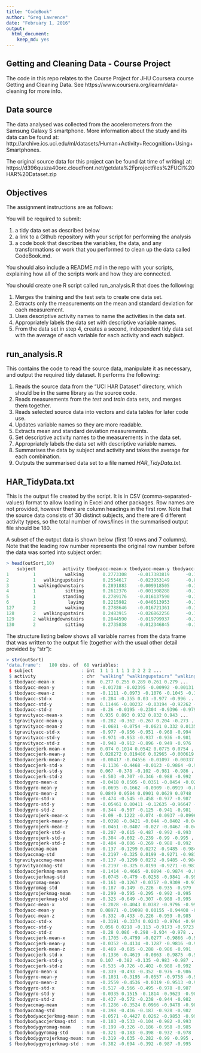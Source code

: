 ```yaml
---
title: "CodeBook"
author: "Greg Lawrence"
date: "February 1, 2016"
output: 
  html_document:
    keep_md: yes
---
```


## Getting and Cleaning Data - Course Project
The code in this repo relates to the Course Project for JHU Coursera course Getting and Cleaning Data. See https://www.coursera.org/learn/data-cleaning for more info.

## Data source
The data analysed was collected from the accelerometers from the Samsung Galaxy S smartphone. More information about 
the study and its data can be found at:
http://archive.ics.uci.edu/ml/datasets/Human+Activity+Recognition+Using+Smartphones.

The original source data for this project can be found (at time of writing) at:
https://d396qusza40orc.cloudfront.net/getdata%2Fprojectfiles%2FUCI%20HAR%20Dataset.zip

## Objectives
The assignment instructions are as follows:

You will be required to submit:

  1. a tidy data set as described below 
  2. a link to a Github repository with your script for performing the analysis
  3. a code book that describes the variables, the data, and any transformations or work that you performed to clean up the data called CodeBook.md.   

You should also include a README.md in the repo with your scripts, explaining how all of the scripts work and how they are connected.  

You should create one R script called run_analysis.R that does the following:

  1. Merges the training and the test sets to create one data set.
  2. Extracts only the measurements on the mean and standard deviation for each measurement. 
  3. Uses descriptive activity names to name the activities in the data set.
  4. Appropriately labels the data set with descriptive variable names. 
  5. From the data set in step 4, creates a second, independent tidy data set with the average of each variable for each activity and each subject.

## run_analysis.R
This contains the code to read the source data, manipulate it as necessary, and output the required tidy dataset. It performs the following:

1. Reads the source data from the "UCI HAR Dataset" directory, which should be in the same library as the source code.
2. Reads measurements from the *test* and *train* data sets, and merges them together.
3. Reads selected source data into vectors and data tables for later code use.
4. Updates variable names so they are more readable.
5. Extracts mean and standard deviation measurements.
6. Set descriptive activity names to the measurements in the data set.
7. Appropriately labels the data set with descriptive variable names. 
8. Summarises the data by subject and activity and takes the average for each combination.
9. Outputs the summarised data set to a file named *HAR_TidyData.txt*.

## HAR_TidyData.txt
This is the output file created by the script.
It is in CSV (comma-separated-values) format to allow loading in Excel and other packages.
Row names are not provided, however there are column headings in the first row.
Note that the source data consists of 30 distinct subjects, and there are 6 different activity types, so the total
number of rows/lines in the summarised output file should be 180.

A subset of the output data is shown below (first 10 rows and 7 columns). Note that the leading row number
represents the original row number before the data was sorted into subject order:

```r
> head(outSort,10)
    subject          activity tbodyacc-mean-x tbodyacc-mean-y tbodyacc-mean-z tbodyacc-std-x tbodyacc-std-y
1         1           walking       0.2773308    -0.017383819      -0.1111481   -0.283740259    0.114461337
2         1   walkingupstairs       0.2554617    -0.023953149      -0.0973020   -0.354708025   -0.002320265
3         1 walkingdownstairs       0.2891883    -0.009918505      -0.1075662    0.030035338   -0.031935943
4         1           sitting       0.2612376    -0.001308288      -0.1045442   -0.977229008   -0.922618642
5         1          standing       0.2789176    -0.016137590      -0.1106018   -0.995759902   -0.973190056
6         1            laying       0.2215982    -0.040513953      -0.1132036   -0.928056469   -0.836827406
127       2           walking       0.2788646    -0.016721361      -0.1071125   -0.008659219    0.100384246
128       2   walkingupstairs       0.2483915    -0.026862256      -0.1175509    0.083573864    0.250067524
129       2 walkingdownstairs       0.2844590    -0.019799937      -0.1074158    0.348618168    0.239812251
130       2           sitting       0.2735838    -0.012346845      -0.1058274   -0.978466824   -0.928059134```
```

The structure listing below shows all variable names from the data frame that was written to the output 
file (together with the usual other detail provided by "str"):

```r
> str(outSort)
'data.frame':	180 obs. of  68 variables:
 $ subject                  : int  1 1 1 1 1 1 2 2 2 2 ...
 $ activity                 : chr  "walking" "walkingupstairs" "walkingdownstairs" "sitting" ...
 $ tbodyacc-mean-x          : num  0.277 0.255 0.289 0.261 0.279 ...
 $ tbodyacc-mean-y          : num  -0.01738 -0.02395 -0.00992 -0.00131 -0.01614 ...
 $ tbodyacc-mean-z          : num  -0.1111 -0.0973 -0.1076 -0.1045 -0.1106 ...
 $ tbodyacc-std-x           : num  -0.284 -0.355 0.03 -0.977 -0.996 ...
 $ tbodyacc-std-y           : num  0.11446 -0.00232 -0.03194 -0.92262 -0.97319 ...
 $ tbodyacc-std-z           : num  -0.26 -0.0195 -0.2304 -0.9396 -0.9798 ...
 $ tgravityacc-mean-x       : num  0.935 0.893 0.932 0.832 0.943 ...
 $ tgravityacc-mean-y       : num  -0.282 -0.362 -0.267 0.204 -0.273 ...
 $ tgravityacc-mean-z       : num  -0.0681 -0.0754 -0.0621 0.332 0.0135 ...
 $ tgravityacc-std-x        : num  -0.977 -0.956 -0.951 -0.968 -0.994 ...
 $ tgravityacc-std-y        : num  -0.971 -0.953 -0.937 -0.936 -0.981 ...
 $ tgravityacc-std-z        : num  -0.948 -0.912 -0.896 -0.949 -0.976 ...
 $ tbodyaccjerk-mean-x      : num  0.074 0.1014 0.0542 0.0775 0.0754 ...
 $ tbodyaccjerk-mean-y      : num  0.028272 0.019486 0.02965 -0.000619 0.007976 ...
 $ tbodyaccjerk-mean-z      : num  -0.00417 -0.04556 -0.01097 -0.00337 -0.00369 ...
 $ tbodyaccjerk-std-x       : num  -0.1136 -0.4468 -0.0123 -0.9864 -0.9946 ...
 $ tbodyaccjerk-std-y       : num  0.067 -0.378 -0.102 -0.981 -0.986 ...
 $ tbodyaccjerk-std-z       : num  -0.503 -0.707 -0.346 -0.988 -0.992 ...
 $ tbodygyro-mean-x         : num  -0.0418 0.0505 -0.0351 -0.0454 -0.024 ...
 $ tbodygyro-mean-y         : num  -0.0695 -0.1662 -0.0909 -0.0919 -0.0594 ...
 $ tbodygyro-mean-z         : num  0.0849 0.0584 0.0901 0.0629 0.0748 ...
 $ tbodygyro-std-x          : num  -0.474 -0.545 -0.458 -0.977 -0.987 ...
 $ tbodygyro-std-y          : num  -0.05461 0.00411 -0.12635 -0.96647 -0.98773 ...
 $ tbodygyro-std-z          : num  -0.344 -0.507 -0.125 -0.941 -0.981 ...
 $ tbodygyrojerk-mean-x     : num  -0.09 -0.1222 -0.074 -0.0937 -0.0996 ...
 $ tbodygyrojerk-mean-y     : num  -0.0398 -0.0421 -0.044 -0.0402 -0.0441 ...
 $ tbodygyrojerk-mean-z     : num  -0.0461 -0.0407 -0.027 -0.0467 -0.049 ...
 $ tbodygyrojerk-std-x      : num  -0.207 -0.615 -0.487 -0.992 -0.993 ...
 $ tbodygyrojerk-std-y      : num  -0.304 -0.602 -0.239 -0.99 -0.995 ...
 $ tbodygyrojerk-std-z      : num  -0.404 -0.606 -0.269 -0.988 -0.992 ...
 $ tbodyaccmag-mean         : num  -0.137 -0.1299 0.0272 -0.9485 -0.9843 ...
 $ tbodyaccmag-std          : num  -0.2197 -0.325 0.0199 -0.9271 -0.9819 ...
 $ tgravityaccmag-mean      : num  -0.137 -0.1299 0.0272 -0.9485 -0.9843 ...
 $ tgravityaccmag-std       : num  -0.2197 -0.325 0.0199 -0.9271 -0.9819 ...
 $ tbodyaccjerkmag-mean     : num  -0.1414 -0.4665 -0.0894 -0.9874 -0.9924 ...
 $ tbodyaccjerkmag-std      : num  -0.0745 -0.479 -0.0258 -0.9841 -0.9931 ...
 $ tbodygyromag-mean        : num  -0.161 -0.1267 -0.0757 -0.9309 -0.9765 ...
 $ tbodygyromag-std         : num  -0.187 -0.149 -0.226 -0.935 -0.979 ...
 $ tbodygyrojerkmag-mean    : num  -0.299 -0.595 -0.295 -0.992 -0.995 ...
 $ tbodygyrojerkmag-std     : num  -0.325 -0.649 -0.307 -0.988 -0.995 ...
 $ fbodyacc-mean-x          : num  -0.2028 -0.4043 0.0382 -0.9796 -0.9952 ...
 $ fbodyacc-mean-y          : num  0.08971 -0.19098 0.00155 -0.94408 -0.97707 ...
 $ fbodyacc-mean-z          : num  -0.332 -0.433 -0.226 -0.959 -0.985 ...
 $ fbodyacc-std-x           : num  -0.3191 -0.3374 0.0243 -0.9764 -0.996 ...
 $ fbodyacc-std-y           : num  0.056 0.0218 -0.113 -0.9173 -0.9723 ...
 $ fbodyacc-std-z           : num  -0.28 0.086 -0.298 -0.934 -0.978 ...
 $ fbodyaccjerk-mean-x      : num  -0.1705 -0.4799 -0.0277 -0.9866 -0.9946 ...
 $ fbodyaccjerk-mean-y      : num  -0.0352 -0.4134 -0.1287 -0.9816 -0.9854 ...
 $ fbodyaccjerk-mean-z      : num  -0.469 -0.685 -0.288 -0.986 -0.991 ...
 $ fbodyaccjerk-std-x       : num  -0.1336 -0.4619 -0.0863 -0.9875 -0.9951 ...
 $ fbodyaccjerk-std-y       : num  0.107 -0.382 -0.135 -0.983 -0.987 ...
 $ fbodyaccjerk-std-z       : num  -0.535 -0.726 -0.402 -0.988 -0.992 ...
 $ fbodygyro-mean-x         : num  -0.339 -0.493 -0.352 -0.976 -0.986 ...
 $ fbodygyro-mean-y         : num  -0.1031 -0.3195 -0.0557 -0.9758 -0.989 ...
 $ fbodygyro-mean-z         : num  -0.2559 -0.4536 -0.0319 -0.9513 -0.9808 ...
 $ fbodygyro-std-x          : num  -0.517 -0.566 -0.495 -0.978 -0.987 ...
 $ fbodygyro-std-y          : num  -0.0335 0.1515 -0.1814 -0.9623 -0.9871 ...
 $ fbodygyro-std-z          : num  -0.437 -0.572 -0.238 -0.944 -0.982 ...
 $ fbodyaccmag-mean         : num  -0.1286 -0.3524 0.0966 -0.9478 -0.9854 ...
 $ fbodyaccmag-std          : num  -0.398 -0.416 -0.187 -0.928 -0.982 ...
 $ fbodybodyaccjerkmag-mean : num  -0.0571 -0.4427 0.0262 -0.9853 -0.9925 ...
 $ fbodybodyaccjerkmag-std  : num  -0.103 -0.533 -0.104 -0.982 -0.993 ...
 $ fbodybodygyromag-mean    : num  -0.199 -0.326 -0.186 -0.958 -0.985 ...
 $ fbodybodygyromag-std     : num  -0.321 -0.183 -0.398 -0.932 -0.978 ...
 $ fbodybodygyrojerkmag-mean: num  -0.319 -0.635 -0.282 -0.99 -0.995 ...
 $ fbodybodygyrojerkmag-std : num  -0.382 -0.694 -0.392 -0.987 -0.995 ...
```